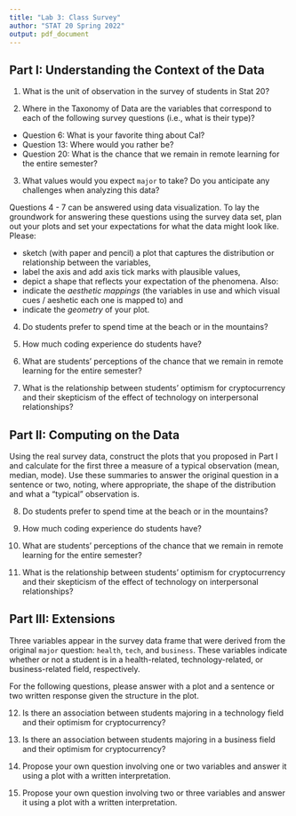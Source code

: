 ```yaml
---
title: "Lab 3: Class Survey"
author: "STAT 20 Spring 2022"
output: pdf_document
---
```


## Part I: Understanding the Context of the Data

1. What is the unit of observation in the survey of students in Stat 20?

2. Where in the Taxonomy of Data are the variables that correspond to each of the following survey questions (i.e., what is their type)?
  - Question 6: What is your favorite thing about Cal?
  - Question 13: Where would you rather be?
  - Question 20: What is the chance that we remain in remote learning for the entire semester?

3. What values would you expect `major` to take? Do you anticipate any challenges when analyzing this data?

Questions 4 - 7 can be answered using data visualization. To lay the groundwork for answering these questions using the survey data set, plan out your plots and set your expectations for what the data might look like. Please:

- sketch (with paper and pencil) a plot that captures the distribution or relationship between the variables,
- label the axis and add axis tick marks with plausible values,
- depict a shape that reflects your expectation of the phenomena. Also:
- indicate the *aesthetic mappings* (the variables in use and which visual cues / aeshetic each one is mapped to) and
- indicate the *geometry* of your plot.
  
4. Do students prefer to spend time at the beach or in the mountains?

5. How much coding experience do students have?

6. What are students' perceptions of the chance that we remain in remote learning for the entire semester?

7. What is the relationship between students' optimism for cryptocurrency and their skepticism of the effect of technology on interpersonal relationships?


## Part II: Computing on the Data

Using the real survey data, construct the plots that you proposed in Part I and calculate for the first three a measure of a typical observation (mean, median, mode). Use these summaries to answer the original question in a sentence or two, noting, where appropriate, the shape of the distribution and what a "typical" observation is.

8. Do students prefer to spend time at the beach or in the mountains?

9. How much coding experience do students have?

10. What are students' perceptions of the chance that we remain in remote learning for the entire semester?

11. What is the relationship between students' optimism for cryptocurrency and their skepticism of the effect of technology on interpersonal relationships?


## Part III: Extensions

Three variables appear in the survey data frame that were derived from the original `major` question: `health`, `tech`, and `business`. These variables indicate whether or not a student is in a health-related, technology-related, or business-related field, respectively.

For the following questions, please answer with a plot and a sentence or two written response given the structure in the plot.

12. Is there an association between students majoring in a technology field and their optimism for cryptocurrency?

13. Is there an association between students majoring in a business field and their optimism for cryptocurrency?

14. Propose your own question involving one or two variables and answer it using a plot with a written interpretation.

15. Propose your own question involving two or three variables and answer it using a plot with a written interpretation.
